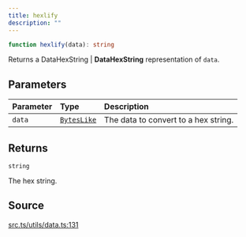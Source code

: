 ```yaml
---
title: hexlify
description: ""
---
```


```ts
function hexlify(data): string
```

Returns a DataHexString | **DataHexString** representation of `data`.

## Parameters

| Parameter | Type | Description |
| :------ | :------ | :------ |
| `data` | [`BytesLike`](/content/type-aliases/BytesLike.mdx) | The data to convert to a hex string. |

## Returns

`string`

The hex string.

## Source

[src.ts/utils/data.ts:131](https://github.com/dominant-strategies/quais-6.js/blob/3f482dd134064d41657ff7dc9ba8162f741c9c83/src.ts/utils/data.ts#L131)

